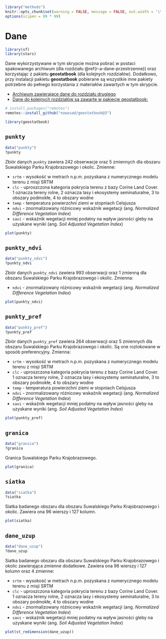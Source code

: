 ```r
library("methods")
knitr::opts_chunk$set(warning = FALSE, message = FALSE, out.width = '\\textwidth')
options(scipen = 99 * 99)

```
# Dane {#dane-app}

```r
library(sf)
library(stars)
```

Dane wykorzystywane w tym skrypcie można pobrać w postaci spakowanego archiwum (dla rozdziału \@ref(r-a-dane-przestrzenne)) oraz korzystając z pakietu **geostatbook** (dla kolejnych rozdziałów). 
Dodatkowo, przy instalacji pakietu **geostatbook** pobierane są wszystkie inne pakiety potrzebne do pełnego korzystania z materiałów zawartych w tym skrypcie.

- [Archiwum zawierające dane do rozdziału drugiego](https://github.com/Nowosad/geostat_book/blob/master/dane3.zip?raw=true)
- [Dane do kolejnych rozdziałów są zawarte w pakiecie geostatbook:](https://github.com/Nowosad/geostatbook)

```r
# install.packages("remotes")
remotes::install_github("nowosad/geostatbook@3")
```

```r
library(geostatbook)
```

## `punkty`

```r
data("punkty")
?punkty
```

Zbiór danych `punkty` zawiera 242 obserwacje oraz 5 zmiennych dla obszaru Suwalskiego Parku Krajobrazowego i okolic.
Zmienne:

- `srtm` - wysokość w metrach n.p.m. pozyskana z numerycznego modelu terenu z misji SRTM
- `clc` - uproszczona kategoria pokrycia terenu z bazy Corine Land Cover. 
1 oznacza tereny rolne, 2 oznacza lasy i ekosystemy seminaturalne, 3 to obszary podmokłe, 4 to obszary wodne
- `temp` - temperatura powierzchni ziemi w stopniach Celsjusza 
- `ndvi` - znormalizowany różnicowy wskaźnik wegetacji (ang. *Normalized Difference Vegetation Index*)
- `savi` - wskaźnik wegetacji mniej podatny na wpływ jasności gleby na uzyskane wyniki (ang. *Soil Adjusted Vegetation Index*)

```r
plot(punkty)
```

## `punkty_ndvi`

```r
data("punkty_ndvi")
?punkty_ndvi
```

Zbiór danych `punkty_ndvi` zawiera 993 obserwacji oraz 1 zmienną dla obszaru Suwalskiego Parku Krajobrazowego i okolic.
Zmienna:

- `ndvi` - znormalizowany różnicowy wskaźnik wegetacji (ang. *Normalized Difference Vegetation Index*)

```r
plot(punkty_ndvi)
```

## `punkty_pref`

```r
data("punkty_pref")
?punkty_pref
```

Zbiór danych `punkty_pref` zawiera 264 obserwacji oraz 5 zmiennych dla obszaru Suwalskiego Parku Krajobrazowego i okolic.
Są one rozlokowane w sposób preferencyjny.
Zmienna:

- `srtm` - wysokość w metrach n.p.m. pozyskana z numerycznego modelu terenu z misji SRTM
- `clc` - uproszczona kategoria pokrycia terenu z bazy Corine Land Cover. 
1 oznacza tereny rolne, 2 oznacza lasy i ekosystemy seminaturalne, 3 to obszary podmokłe, 4 to obszary wodne
- `temp` - temperatura powierzchni ziemi w stopniach Celsjusza 
- `ndvi` - znormalizowany różnicowy wskaźnik wegetacji (ang. *Normalized Difference Vegetation Index*)
- `savi` - wskaźnik wegetacji mniej podatny na wpływ jasności gleby na uzyskane wyniki (ang. *Soil Adjusted Vegetation Index*)

```r
plot(punkty_pref)
```

## `granica`

```r
data("granica")
?granica
```

Granica Suwalskiego Parku Krajobrazowego.

```r
plot(granica)
```

## `siatka`

```r
data("siatka")
?siatka
```

Siatka badanego obszaru dla obszaru Suwalskiego Parku Krajobrazowego i okolic.
Zawiera ona 96 wierszy i 127 kolumn.

```r
plot(siatka)
```

## `dane_uzup`

```r
data("dane_uzup")
?dane_uzup
```

Siatka badanego obszaru dla obszaru Suwalskiego Parku Krajobrazowego i okolic zawierająca zmienne dodatkowe.
Zawiera ona 96 wierszy i 127 kolumn oraz 4 zmienne:

- `srtm` - wysokość w metrach n.p.m. pozyskana z numerycznego modelu terenu z misji SRTM
- `clc` - uproszczona kategoria pokrycia terenu z bazy Corine Land Cover. 
1 oznacza tereny rolne, 2 oznacza lasy i ekosystemy seminaturalne, 3 to obszary podmokłe, 4 to obszary wodne
- `ndvi` - znormalizowany różnicowy wskaźnik wegetacji (ang. *Normalized Difference  Vegetation Index*)
- `savi` - wskaźnik wegetacji mniej podatny na wpływ jasności gleby na uzyskane wyniki (ang. *Soil Adjusted Vegetation Index*)

```r
plot(st_redimension(dane_uzup))
```

